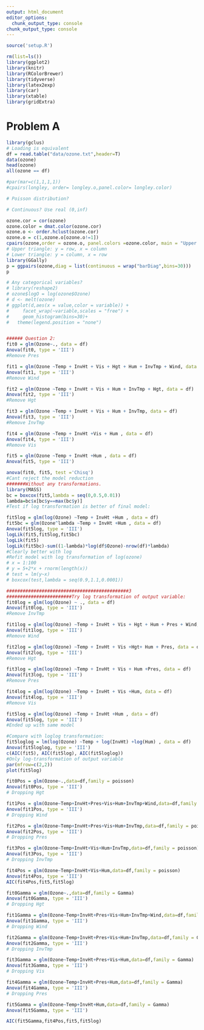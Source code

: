 ---
output: html_document
editor_options: 
  chunk_output_type: console
chunk_output_type: console
---

```{r}
source('setup.R')
```

```{r}
rm(list=ls())
library(ggplot2)
library(knitr)
library(RColorBrewer)
library(tidyverse)
library(latex2exp)
library(car)
library(xtable)
library(gridExtra)
```

# Problem A
```{r}
library(gclus)
# Loading is equivalent 
df = read.table("data/ozone.txt",header=T)
data(ozone)
head(ozone)
all(ozone == df)

#par(mar=c(1,1,1,1))
#cpairs(longley, order= longley.o,panel.color= longley.color)

# Poisson distribution?

# Continuous? Use real (0,inf)
```


```{r}
ozone.cor = cor(ozone)
ozone.color = dmat.color(ozone.cor)
ozone.o <- order.hclust(ozone.cor)
ozone.o = c(1,ozone.o[ozone.o!=1])
cpairs(ozone,order = ozone.o, panel.colors =ozone.color, main = "Upper triangle: y = row, x = column. \nLower triangle, y = column, x = row")
# Upper triangle: y = row, x = column
# Lower triangle: y = column, x = row
library(GGally)
p = ggpairs(ozone,diag = list(continuous = wrap("barDiag",bins=30)))
p

# Any categorical variables?
# library(reshape2)
# ozone$logO = log(ozone$Ozone)
# d <- melt(ozone)
# ggplot(d,aes(x = value,color = variable)) + 
#     facet_wrap(~variable,scales = "free") + 
#     geom_histogram(bins=30)+
#   theme(legend.position = "none")
```

```{r}

```


```{r}
###### Question 2:
fit0 = glm(Ozone~., data = df)
Anova(fit0, type = 'III')
#Remove Pres

fit1 = glm(Ozone ~Temp + InvHt + Vis + Hgt + Hum + InvTmp + Wind, data = df)
Anova(fit1, type = 'III')
#Remove Wind

fit2 = glm(Ozone ~Temp + InvHt + Vis + Hum + InvTmp + Hgt, data = df)
Anova(fit2, type = 'III')
#Remove Hgt

fit3 = glm(Ozone ~Temp + InvHt + Vis + Hum + InvTmp, data = df)
Anova(fit3, type = 'III')
#Remove InvTmp

fit4 = glm(Ozone ~Temp + InvHt +Vis + Hum , data = df)
Anova(fit4, type = 'III')
#Remove Vis

fit5 = glm(Ozone ~Temp + InvHt +Hum , data = df)
Anova(fit5, type = 'III')

anova(fit0, fit5, test ='Chisq')
#Cant reject the model reduction
#######Without any transformations. 
library(MASS)
bc = boxcox(fit5,lambda = seq(0,0.5,0.01))
lambda=bc$x[bc$y==max(bc$y)]
#Test if log transformation is better of final model: 

fit5log = glm(log(Ozone) ~Temp + InvHt +Hum , data = df)
fit5bc = glm(Ozone^lambda ~Temp + InvHt +Hum , data = df)
Anova(fit5log, type = 'III')
logLik(fit5,fit5log,fit5bc)
logLik(fit5)
logLik(fit5bc)-sum((1-lambda)*log(df$Ozone)-nrow(df)*lambda)
#Clearly better with log 
#Refit model with log transformation of log(ozone)
# x = 1:100
# y = 5+2*x + rnorm(length(x))
# test = lm(y~x)
# boxcox(test,lambda = seq(0.9,1.1,0.0001))

#############################################3
########################Try log transformation of output variable:
fit0log = glm(log(Ozone) ~ ., data = df)
Anova(fit0log, type = 'III')
#Remove InvTmp

fit1log = glm(log(Ozone) ~Temp + InvHt + Vis + Hgt + Hum + Pres + Wind, data = df)
Anova(fit1log, type = 'III')
#Remove Wind

fit2log = glm(log(Ozone) ~Temp + InvHt + Vis +Hgt+ Hum + Pres, data = df)
Anova(fit2log, type = 'III')
#Remove Hgt

fit3log = glm(log(Ozone) ~Temp + InvHt + Vis + Hum +Pres, data = df)
Anova(fit3log, type = 'III')
#Remove Pres

fit4log = glm(log(Ozone) ~Temp + InvHt + Vis +Hum, data = df)
Anova(fit4log, type = 'III')
#Remove Vis

fit5log = glm(log(Ozone) ~Temp + InvHt +Hum , data = df)
Anova(fit5log, type = 'III')
#Ended up with same model

#Compare with loglog transformation:
fit5loglog = lm(log(Ozone) ~Temp + log(InvHt) +log(Hum) , data = df)
Anova(fit5loglog, type = 'III')
c(AIC(fit5), AIC(fit5log), AIC(fit5loglog))
#Only log-transformation of output variable
par(mfrow=c(2,2))
plot(fit5log)
```

```{r}
fit0Pos = glm(Ozone~.,data=df,family = poisson)
Anova(fit0Pos, type = 'III')
# Dropping Hgt

fit1Pos = glm(Ozone~Temp+InvHt+Pres+Vis+Hum+InvTmp+Wind,data=df,family = poisson)
Anova(fit1Pos, type = 'III')
# Dropping Wind

fit2Pos = glm(Ozone~Temp+InvHt+Pres+Vis+Hum+InvTmp,data=df,family = poisson)
Anova(fit2Pos, type = 'III')
# Dropping Pres

fit3Pos = glm(Ozone~Temp+InvHt+Vis+Hum+InvTmp,data=df,family = poisson)
Anova(fit3Pos, type = 'III')
# Dropping InvTmp

fit4Pos = glm(Ozone~Temp+InvHt+Vis+Hum,data=df,family = poisson)
Anova(fit4Pos, type = 'III')
AIC(fit4Pos,fit5,fit5log)

```

```{r}
fit0Gamma = glm(Ozone~.,data=df,family = Gamma)
Anova(fit0Gamma, type = 'III')
# Dropping Hgt

fit1Gamma = glm(Ozone~Temp+InvHt+Pres+Vis+Hum+InvTmp+Wind,data=df,family = Gamma)
Anova(fit1Gamma, type = 'III')
# Dropping Wind

fit2Gamma = glm(Ozone~Temp+InvHt+Pres+Vis+Hum+InvTmp,data=df,family = Gamma)
Anova(fit2Gamma, type = 'III')
# Dropping InvTmp

fit3Gamma = glm(Ozone~Temp+InvHt+Pres+Vis+Hum,data=df,family = Gamma)
Anova(fit3Gamma, type = 'III')
# Dropping Vis

fit4Gamma = glm(Ozone~Temp+InvHt+Pres+Hum,data=df,family = Gamma)
Anova(fit4Gamma, type = 'III')
# Dropping Pres

fit5Gamma = glm(Ozone~Temp+InvHt+Hum,data=df,family = Gamma)
Anova(fit5Gamma, type = 'III')

AIC(fit5Gamma,fit4Pos,fit5,fit5log)
```


